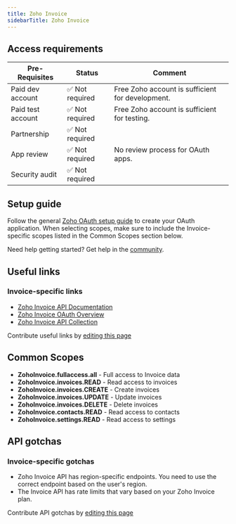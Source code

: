 ```yaml
---
title: Zoho Invoice
sidebarTitle: Zoho Invoice
---
```



<Overview />
<PreBuiltTooling />
<PreBuiltUseCases />

## Access requirements
| Pre-Requisites | Status | Comment|
| - | - | - |
| Paid dev account | ✅ Not required | Free Zoho account is sufficient for development. |
| Paid test account | ✅ Not required | Free Zoho account is sufficient for testing. |
| Partnership | ✅ Not required | |
| App review | ✅ Not required | No review process for OAuth apps. |
| Security audit | ✅ Not required | |


## Setup guide

Follow the general [Zoho OAuth setup guide](/integrations/all/zoho) to create your OAuth application. When selecting scopes, make sure to include the Invoice-specific scopes listed in the Common Scopes section below.

<Tip>Need help getting started? Get help in the [community](https://nango.dev/slack).</Tip>


## Useful links

<ZohoSharedUsefulLinks />

### Invoice-specific links
- [Zoho Invoice API Documentation](https://www.zoho.com/invoice/api/v3/)
- [Zoho Invoice OAuth Overview](https://www.zoho.com/invoice/api/v3/oauth/)
- [Zoho Invoice API Collection](https://www.zoho.com/invoice/api/v3/apicollection/)

<Note>Contribute useful links by [editing this page](https://github.com/nangohq/nango/tree/master/docs-v2/integrations/all/zoho-invoice.mdx)</Note>

## Common Scopes

- **ZohoInvoice.fullaccess.all** - Full access to Invoice data
- **ZohoInvoice.invoices.READ** - Read access to invoices
- **ZohoInvoice.invoices.CREATE** - Create invoices
- **ZohoInvoice.invoices.UPDATE** - Update invoices
- **ZohoInvoice.invoices.DELETE** - Delete invoices
- **ZohoInvoice.contacts.READ** - Read access to contacts
- **ZohoInvoice.settings.READ** - Read access to settings

## API gotchas

<ZohoSharedGotchas />

### Invoice-specific gotchas
- Zoho Invoice API has region-specific endpoints. You need to use the correct endpoint based on the user's region.
- The Invoice API has rate limits that vary based on your Zoho Invoice plan.

<Note>Contribute API gotchas by [editing this page](https://github.com/nangohq/nango/tree/master/docs-v2/integrations/all/zoho-invoice.mdx)</Note>
